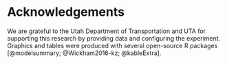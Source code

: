 # Acknowledgements

We are grateful to the Utah Department of Transportation and UTA for supporting
this research by providing data and configuring the experiment. Graphics and 
tables were produced with several open-source R packages [@modelsummary; @Wickham2016-kz; @kableExtra].
